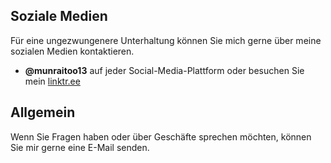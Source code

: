 ## Soziale Medien

Für eine ungezwungenere Unterhaltung können Sie mich gerne über meine sozialen Medien kontaktieren.

- **@munraitoo13** auf jeder Social-Media-Plattform oder besuchen Sie mein [linktr.ee](https://linktr.ee/munraitoo13)

## Allgemein

Wenn Sie Fragen haben oder über Geschäfte sprechen möchten, können Sie mir gerne eine E-Mail senden.
